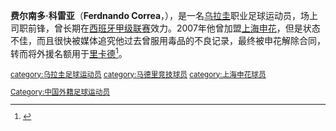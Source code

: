 {{Infobox Football biography
|          playername = 费尔南多·科雷亚
|            fullname = 费尔南多·埃德加多·科雷亚·阿亚拉
|     englishfullname = Fernando Edgardo Correa Ayala
|         dateofbirth = {{birth date and age|1974|1|6}}
|         cityofbirth = [[蒙得维的亚|蒙得维的亚]]
|      countryofbirth = [[乌拉圭|乌拉圭]]
|              height = {{Height|m=1.79}}
|            position = 前锋
|         currentclub = [[佩那罗尔足球俱乐部|佩那罗尔]]
|          clubnumber = 
|          youthyears = 
|          youthclubs = 
|               years = 1991-1995年<br/>1995-1996年<br/>1996-1998年<br/>1998-2003年<br/>2003-2005年<br/>2005-2006年<br/>2006年<br/>2007年<br/>2007-
|               clubs = [[河床竞技俱乐部_(乌拉圭)|河床 (乌拉圭)]]<br/>[[马德里竞技|马德里竞技]]<br/>→[[桑坦德竞技|桑坦德竞技]] (''租借'')<br/>[[马德里竞技|马德里竞技]]<br/>[[皇家马略卡|皇家马略卡]]<br/>[[巴利亞多利德足球俱樂部|巴利亚多利德]]<br/>[[河床竞技俱乐部_(乌拉圭)|河床 (乌拉圭)]]<br/>[[上海申花|上海申花]]<br/>[[佩那罗尔足球俱乐部|佩那罗尔]]
|         caps(goals) = {{0}}33 (13)<br/>{{0}}{{0}}9 {{0}}(0)<br/>{{0}}72 (27)<br/>132 (34)<br/>{{0}}36 {{0}}(8)<br/>{{0}}{{0}}6 {{0}}(1)<br/>{{0}}10 {{0}}(0)<br/>{{0}}{{0}}3 {{0}}(0)
|       nationalyears = 1994-2004
|        nationalteam = {{fb|URU}}
| nationalcaps(goals) = 
|            pcupdate = 
|            ntupdate = 
}}
'''费尔南多·科雷亚'''（'''Ferdnando Correa'''，{{bd|1974年|1月6日|||C}}），是一名[[乌拉圭|乌拉圭]]职业足球运动员，场上司职前锋，曾长期在[[西班牙甲级联赛|西班牙甲级联赛]]效力。2007年他曾加盟[[上海申花|上海申花]]，但是状态不佳，而且很快被媒体追究他过去曾服用毒品的不良记录，最终被申花解除合同，转而将外援名额用于[[汉密尔顿·里卡德|里卡德]]<ref>{{cite news|title=历数顶级联赛八大外援 谁家堪称中超银河战舰？|url=http://sports.eastday.com/s/20080116/u1a3352825.html|date=2008-01-16|accessdate=2008-08-01|publisher=东方网|archive-date=2016-03-05|archive-url=https://web.archive.org/web/20160305074939/http://sports.eastday.com/s/20080116/u1a3352825.html|dead-url=no}}</ref>。

<small>
<references />
{{DEFAULTSORT:CORREA, Fernando}}
[[category:乌拉圭足球运动员|category:乌拉圭足球运动员]]
[[category:马德里竞技球员|category:马德里竞技球员]]
[[category:上海申花球员|category:上海申花球员]]
[[Category:中国外籍足球运动员|Category:中国外籍足球运动员]]